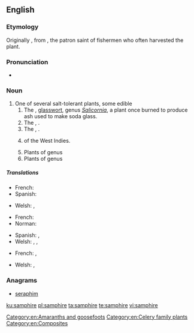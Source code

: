 ==English==
{{rfi}}
{{wikipedia}}

===Etymology===
Originally {{m|en|sampiere}}, from {{etyl|fr|en}} {{term|Saint Pierre|lang=fr}}, the patron saint of fishermen who often harvested the plant.

===Pronunciation===
* {{a|UK}} {{IPA|/sæm.ˈfaɪ.ə(ɹ)/|/sæm.ˈfə(ɹ)/|lang=en}}

===Noun===
{{en-noun}}

# One of several salt-tolerant plants, some edible
## The {{vern|marsh samphire}}, [[glasswort]], genus ''[[Salicornia]]'', a plant once burned to produce ash used to make soda glass.
## The {{vern|rock samphire}}, {{taxlink|Crithmum maritimum|species|noshow=1}}.
## The {{vern|golden samphire}}, {{taxlink|Inula crithmoides|species|noshow=1}}.
## {{taxlink|Borrichia arborescens|species|noshow=1}} of the West Indies.
## Plants of genus {{taxlink|Sarcocornia|genus|noshow=1}}
## Plants of genus {{taxlink|Tecticornia|genus|noshow=1}}

=====Translations=====
{{trans-top|marsh samphire}}
* French: {{t+|fr|salicorne|f}}
* Spanish: {{t+|es|salicornia|f}}
{{trans-mid}}
* Welsh: {{t|cy|llyrlys|m}}, {{t|cy|chwyn hallt|m}}
{{trans-bottom}}

{{trans-top|rock samphire}}
* French: {{t+|fr|criste marine|f}}
* Norman: {{t|nrf|pèrche-pièrre|f}} {{qualifier|Jersey}}
{{trans-mid}}
* Spanish: {{t|es|hinojo marino|m}}, {{t|es|perejil marino|m}}
* Welsh: {{t|cy|ffenigl y môr|m}}, {{t|cy|corn carw'r môr|m}}, {{t|cy|sampier|m}}
{{trans-bottom}}

{{trans-top|golden samphire}}
* French: {{t+|fr|inule fausse criste|f}}, {{t+|fr|inule perce-pierre|f}}
{{trans-mid}}
* Welsh: {{t|cy|sampier y geifr|m}}, {{t|cy|cedowydd sugnol|m}}
{{trans-bottom}}

===Anagrams===
* [[seraphim#English|seraphim]]

[[Category:en:Amaranths and goosefoots]]
[[Category:en:Celery family plants]]
[[Category:en:Composites]]

[[ku:samphire]]
[[pl:samphire]]
[[ta:samphire]]
[[te:samphire]]
[[vi:samphire]]